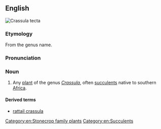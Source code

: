 {{also|Crassula}}
==English==
[[Image:Crassula tecta.jpg|thumb|''Crassula tecta'']]
{{wikipedia}}
{{wikispecies}}

===Etymology===
From the genus name.

===Pronunciation===
{{rfp|en}}


===Noun===
{{en-noun}}

# {{lb|en|botany}} Any [[plant]] of the genus ''[[Crassula]]'', often [[succulent]]s native to southern [[Africa]].

====Derived terms====
* [[rattail crassula]]

[[Category:en:Stonecrop family plants]]
[[Category:en:Succulents]]